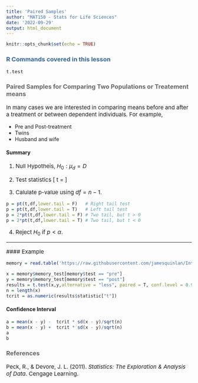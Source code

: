 ```yaml
---
title: 'Paired Samples'
author: "MAT150 - Stats for Life Sciences"
date: '2022-09-29'
output: html_document
---
```


<style>
    #header1 {
        color: #336699;
    }
    #normal {color: black;}
    p{font-size:15px;}
    h1{font-weight: bold;}
    h2{color: #336699;}
    h3{color: #666666;}
    ul{font-size:14px;}
    ol{font-size:15px;}
</style>


 


```r
knitr::opts_chunk$set(echo = TRUE)
```


### R Commands covered in this lesson {#header1}

`t.test`

### Paired Samples for Comparing Two Populations or Treatement means
In many cases we are interested in comparing means before and after a treatment or between dependent individuals.  For example, 

* Pre and Post-treatment
* Twins
* Husband and wife


#### Summary

1. Null Hypotheis,  $H_0: \mu_d = D$

2. Test statistics
\[
t = \frac{\bar{x}_d - D}{s / \sqrt{n}}
\]


3. Calulate p-value using $df = n-1$.  

```r
p = pt(t,df,lower.tail = F)   # Right tail test
p = pt(t,df,lower.tail = T)   # Left tail test
p = 2*pt(t,df,lower.tail = F) # Two tail, but t > 0
p = 2*pt(t,df,lower.tail = T) # Two tail, but t < 0
```

4. Reject $H_0$ if $p < \alpha$.  

---


 #### Example
 
```r
memory = read.table('https://raw.githubusercontent.com/jamesquinlan/Intro-Stats-MAT150/main/data/examples/ex11_06.txt', header = T)
```


```r
x = memory$memory_test[memory$test == "pre"]
y = memory$memory_test[memory$test == "post"]
results = t.test(x,y,alternative = "less", paired = T, conf.level = 0.95)
n = length(x)
tcrit = as.numeric(results$statistic["t"])
```

#### Confidence Interval

```r
a = mean(x - y) -  tcrit * sd(x - y)/sqrt(n)
b = mean(x - y) +  tcrit * sd(x - y)/sqrt(n)
a
b
```


### References

Peck, R., & Devore, J. L. (2011). *Statistics: The Exploration & Analysis of Data*. Cengage Learning.
